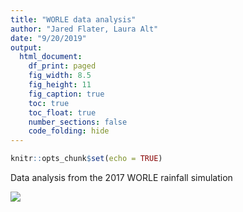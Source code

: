 ```yaml
---
title: "WORLE data analysis"
author: "Jared Flater, Laura Alt"
date: "9/20/2019"
output:
  html_document:
    df_print: paged
    fig_width: 8.5
    fig_height: 11
    fig_caption: true
    toc: true
    toc_float: true
    number_sections: false
    code_folding: hide
---
```


```r
knitr::opts_chunk$set(echo = TRUE)
```

Data analysis from the 2017 WORLE rainfall simulation   

![](./images/20171026_090427.jpg)

